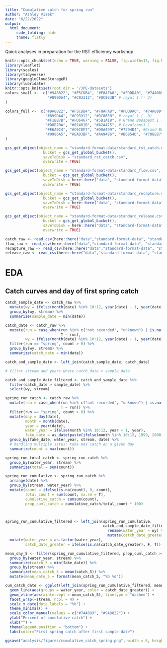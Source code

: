 ```yaml
---
title: "Cumulative catch for spring run"
author: "Ashley Vizek"
date: "6/22/2022"
output:
  html_document:
     code_folding: hide
     theme: flatly
---
```


Quick analyses in preparation for the RST efficiency workshop.

```r
knitr::opts_chunk$set(echo = TRUE, warning = FALSE, fig.width=15, fig.height=10)
library(leaflet)
library(scales)
library(tidyverse)
library(googleCloudStorageR)
library(lubridate)
knitr::opts_knit$set(root.dir = '/JPE-datasets')
colors_small <-  c("#9A8822", "#F5CDB4", "#F8AFA8", "#FDDDA0", "#74A089", #Royal 2
                   "#899DA4", "#C93312", "#DC863B" # royal 1 (- 3)
)

colors_full <-  c("#9A8822", "#F5CDB4", "#F8AFA8", "#FDDDA0", "#74A089", #Royal 2
                  "#899DA4", "#C93312", "#DC863B", # royal 1 (- 3)
                  "#F1BB7B", "#FD6467", "#5B1A18", # Grand Budapest 1 (-4)
                  "#D8B70A", "#02401B", "#A2A475", # Cavalcanti 1
                  "#E6A0C4", "#C6CDF7", "#D8A499", "#7294D4", #Grand Budapest 2
                  "#9986A5", "#EAD3BF", "#AA9486", "#B6854D", "#798E87" # Isle of dogs 2 altered slightly
)

gcs_get_object(object_name = "standard-format-data/standard_rst_catch.csv",
                 bucket = gcs_get_global_bucket(),
                 saveToDisk = "standard_rst_catch.csv",
                 overwrite = TRUE)

gcs_get_object(object_name = "standard-format-data/standard_flow.csv",
                 bucket = gcs_get_global_bucket(),
                 saveToDisk = here::here("data", "standard-format-data", "standard_flow.csv"),
                 overwrite = TRUE)

gcs_get_object(object_name = "standard-format-data/standard_recapture.csv",
                 bucket = gcs_get_global_bucket(),
                 saveToDisk = here::here("data", "standard-format-data", "standard_recapture.csv"),
                 overwrite = TRUE)

gcs_get_object(object_name = "standard-format-data/standard_release.csv",
                 bucket = gcs_get_global_bucket(),
                 saveToDisk = here::here("data", "standard-format-data", "standard_release.csv"),
                 overwrite = TRUE)
```

```r
catch_raw <- read_csv(here::here("data","standard-format-data", "standard_rst_catch.csv"))
flow_raw <- read_csv(here::here("data","standard-format-data", "standard_flow.csv"))
recapture_raw <- read_csv(here::here("data","standard-format-data", "standard_recapture.csv"))
release_raw <- read_csv(here::here("data","standard-format-data", "standard_release.csv"))
```

# EDA {.tabset}

## Catch curves and day of first spring catch

```r
catch_sample_date <- catch_raw %>% 
  mutate(wy = ifelse(month(date) %in% 10:12, year(date) - 1, year(date))) %>% 
  group_by(wy, stream) %>% 
  summarize(sample_date = min(date))

catch_date <- catch_raw %>% 
  mutate(run = case_when(run %in% c("not recorded", "unknown") | is.na(run) ~ run_rivermodel,
                         T ~ run),
         wy = ifelse(month(date) %in% 10:12, year(date) - 1, year(date))) %>% 
  filter(run == "spring", count > 0) %>% 
  group_by(wy, stream) %>% 
  summarize(catch_date = min(date))

catch_and_sample_date <- left_join(catch_sample_date, catch_date)

# filter stream and years where catch_date > sample_date

catch_and_sample_date_filtered <- catch_and_sample_date %>% 
  filter(catch_date > sample_date) %>% 
  select(wy, stream)

```

```r
spring_run_catch <- catch_raw %>% 
  mutate(run = case_when(run %in% c("not recorded", "unknown") | is.na(run) ~ run_rivermodel,
                         T ~ run)) %>% 
  filter(run == "spring", count > 0) %>%
  mutate(day = day(date),
         month = month(date),
         year = year(date),
         water_year = ifelse(month %in% 10:12, year + 1, year),
         fake_date = as_date(paste(ifelse(month %in% 10:12, 1999, 2000), month, day))) %>%
  group_by(fake_date, water_year, stream, date) %>%
  # handling multiple sites: take max catch on a given day
  summarize(count = max(count))

spring_run_total_catch <- spring_run_catch %>%
  group_by(water_year, stream) %>%
  summarize(total = sum(count))

spring_run_cumulative <- spring_run_catch %>% 
  arrange(date) %>%
  group_by(stream, water_year) %>%
  mutate(count = ifelse(is.na(count), 0, count), 
         total_count = sum(count, na.rm = T), 
         cumulative_catch = cumsum(count),
         prop_cuml_catch = cumulative_catch/total_count * 100)



spring_run_cumulative_filtered <- left_join(spring_run_cumulative,
                                            catch_and_sample_date_filtered %>%
                                              rename(water_year = wy) %>% 
                                              mutate(catch_date_greater = T)) %>% 
  mutate(water_year = as.factor(water_year),
         catch_date_greater = ifelse(is.na(catch_date_greater), F, T))

mean_day_5 <- filter(spring_run_cumulative_filtered, prop_cuml_catch >= 5, catch_date_greater == T) %>% 
  group_by(water_year, stream) %>% 
  summarize(catch_5 = min(fake_date)) %>% 
  group_by(stream) %>% 
  summarize(mean_catch_5 = mean(catch_5)) %>%
  mutate(mean_date_5 = format(mean_catch_5, "%b %d"))

cum_catch_date <- ggplot(left_join(spring_run_cumulative_filtered, mean_day_5), aes(x = fake_date, y = prop_cuml_catch)) +
  geom_line(aes(groups = water_year, color = catch_date_greater)) +
  geom_vline(aes(xintercept = mean_catch_5), linetype = "dashed") +
  facet_wrap(~stream, ncol = 4) +
  scale_x_date(date_labels = "%b") +
  theme_minimal() +
  scale_color_manual(values = c("#74A089", "#9A8822")) +
  ylab("Percent of cumulative catch") +
  xlab("") +
  theme(legend.position = "bottom") +
  labs(color="First spring catch after first sample date")

ggsave("analysis/figures/cumulative_catch_spring.png", width = 8, height = 5)
```
